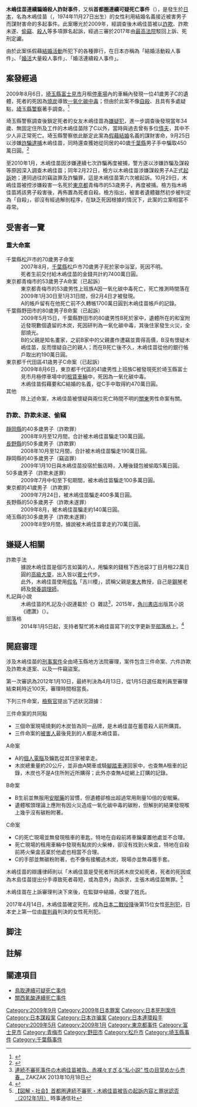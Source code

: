 {{Infobox civilian attack
|title= 木嶋佳苗連續騙婚殺人詐財事件、首都圈連續可疑死亡事件（日語直譯）
|location= {{JPN}}[[東京都|東京都]][[青梅市|青梅市]]、[[千葉縣|千葉縣]][[野田市|野田市]]、[[埼玉縣|埼玉縣]][[富士見市|富士見市]]
|date=2009年1月30日-31日、2009年5月15日、2009年8月6日
|motive=詐財殺人
| target = 在[[結婚活動|結婚活動]]中認識的男性
| type=以[[一氧化碳中毒|一氧化碳中毒]]致人於死地
|weapons=[[蜂窩煤|蜂窩煤]]
|fatalities=3（包括未起訴事件則有6人）
|injuries=
|victim=男性（53歲）<br>男性（80歲）<br>男性（41歲）
|perps=木嶋佳苗（日語：木嶋佳苗，在獄中結婚後改姓為土井）
|perps-law = [[死刑|死刑]]（尚未執行）
}}
{{Infobox criminal case
|名称 = 首都圈連續可疑死亡事件
|又名 = 木島佳苗連續騙婚殺人詐財事件<br>[[結婚活動|結婚活動]]殺人事件
|英语 =
|图片 =
|图片大小 =<!-- 只写图片宽度的像素数即可，无需添加px -->
|图片说明 =
|案件背景 =
|公诉机构 = {{link-ja|埼玉地方檢察廳|さいたま地方検察庁}}
|公诉日期 = 2010年2月22日
|被告人员 = 木嶋佳苗
|公诉罪名 = {{link-ja|殺人罪 (日本)|殺人罪 (日本)|殺人罪}}、{{link-ja|詐騙罪|詐欺罪|詐騙罪、詐騙未遂罪}}、{{link-ja|盜竊罪|窃盗罪}}
|审理法院 = {{link-ja|埼玉地方法院|さいたま地方裁判所}}（一審）<br />[[東京高等裁判所|東京高等法院]]（二審）<br />[[日本最高法院|日本最高法院]]（終審）
|宣判日期 = 2012年4月13日（一審）<br />2014年3月12日（二審）<br />2017年4月14日（終審）
|宣判结果 = [[死刑|死刑]]（一審）<br />駁回上訴，維持原判（二審）<br />駁回上訴，維持原判（終審）
|调查机构 = {{link-ja|埼玉縣警察|埼玉県警察}}、[[警視廳|警視廳]]、{{link-ja|千葉縣警察|千葉県警察}}
|相关证人 =
}}
'''木嶋佳苗連續騙婚殺人詐財事件'''，又稱'''首都圈連續可疑死亡事件'''（{{lang-ja|首都圏連続不審死事件}}），是發生於[[日本|日本]]，名為木嶋佳苗（{{lang-ja|木嶋 佳苗}}，1974年11月27日出生）的女性利用結婚名義接近被害男子而謀財害命的多起事件。此案曝光於2009年，經調查後木嶋佳苗被{{link-ja|埼玉市地方法院|さいたま地方裁判所}}以[[詐騙|詐欺]]、詐欺未遂、[[偷竊|偷竊]]、[[杀人|殺人]]等多項罪名起訴{{notetag|1=事件编号为“平成21年（わ）第1809号等”}}，經過三審於2017年由[[日本最高法院|最高法院]]駁回上訴、死刑定讞。

由於此案係假藉[[結婚活動|結婚活動]]所犯下的各種罪行，在日本亦稱為「結婚活動殺人事件」、「[[婚活|婚活]]大量殺人事件」、「婚活連續殺人事件」。

== 案發經過 ==
2009年8月6日，[[埼玉縣|埼玉縣]][[富士見市|富士見市]]月租[[停車場|停車場]]內的車輛內發現一位41歲男子C的遺體，死者的死因為[[燒炭自殺|燒炭]]導致[[一氧化碳中毒|一氧化碳中毒]]；但由於此案不像[[自殺|自殺]]、且具有多處疑點，[[埼玉縣警察|埼玉縣警察]]著手調查。<ref name="yomiuri">{{Cite news|url=http://www.yomiuri.co.jp/national/news/20100201-OYT1T00561.htm |title=木嶋被告二つの顔、偽肩書で「婚活」…連続不審死 |date=2010-02-01 |newspaper=読売新聞 |accessdate=2010-02-15 |archive-url=https://web.archive.org/web/20100204190059/http://www.yomiuri.co.jp/national/news/20100201-OYT1T00561.htm |archive-date=2010-02-04 |dead-url=yes }}</ref>

埼玉縣警察調查後鎖定死者的女友木嶋佳苗為[[疑犯|嫌疑犯]]，進一步調查後發現當年34歲、無固定住所及工作的木嶋佳苗除了C以外，當時與過去曾有多位[[情夫|情夫]]，其中不少人非正常死亡。埼玉縣警察依此斷定此案為[[假結婚|假藉結婚]]名義的謀財害命，9月25日以涉嫌[[詐騙|詐騙]][[逮捕|逮捕]]木嶋佳苗，同時還查獲她從同居的40歲[[千葉縣|千葉縣]]男子手中騙取450萬日圓。<ref>{{Cite news|url=http://www.jiji.com/jc/zc?k=200911/2009110300003|title=同居男性からも450万円＝詐欺容疑の女・連続不審死|date=2009-11-03|newspaper=[[時事通信社|時事通信]]|accessdate=2010-02-15}}</ref>

至2010年1月，木嶋佳苗因涉嫌連續七次詐騙再度被捕，警方遂以涉嫌詐騙及謀殺等原因深入調查木嶋佳苗；同年2月22日，檢方以木嶋佳苗涉嫌謀殺男子A正式[[起訴|起訴]]她；連同過往的竊盜罪及詐騙罪，這是木嶋佳苗第六次被起訴。10月29日，木嶋佳苗被控涉嫌殺害一名死於[[東京都|東京都]]青梅市的53歳男子，再度被捕。檢方指木嶋佳苗將該男子殺害後，再佈置為死者自殺。檢方指出，被害者遺體雖然初步被判定為「自殺」，卻沒有經過解剖程序，在缺乏死因根據的情況下，此案的立案相當不尋常。

== 受害者一覽 ==

=== 重大命案 ===
; 千葉縣松戸市的70歲男子命案
: 2007年8月，[[千葉縣|千葉縣]]松戶市70歲男子死於家中浴室，死因不明。
: 死者生前交付給木嶋佳苗的金錢共計約7400萬日圓。
; 東京都青梅市的53歲男子A命案（已起訴）
: 東京都青梅市的53歲男性上班族A因一氧化碳中毒死亡，死亡推測時間落在2009年1月30日至1月31日間，但2月4日才被發現。
: A的帳戶留有在他死亡前不久轉帳1700萬日圓到木嶋佳苗帳戶的記錄。
; 千葉縣野田市的80歲男子B命案（已起訴）
: 2009年5月15日，千葉縣野田市的80歲男性B死於家中，遺體所在的和室附近發現數個遺留的木炭，死因研判為一氧化碳中毒，其後住家發生火災，全部燒光。
: B的父親是知名畫家，之前B家中的父親畫作遭竊並賣得高價，B沒有懷疑木嶋佳苗，反而懷疑自己的親人；而在B死亡後不久，木嶋佳苗從他的銀行帳戶取出約190萬日圓。
; 東京都千代田區41歳男子C命案（已起訴）
: 2009年8月6日，東京都千代區的41歲男性上班族C被發現死於埼玉縣富士見市月極停車場中的[[汽車租賃|租賃車輛]]中，死因為一氧化碳中毒。
: 木嶋佳苗假藉要和C結婚的名義，從C手中取得約470萬日圓。
; 其他
: 除上述命案，木嶋佳苗被懷疑與兩位死亡時間不明的[[關東地方|關東]]男性命案有關。

=== 詐欺、詐欺未遂、偷竊 ===
; [[靜岡縣|靜岡縣]]的40多歲男子（詐欺罪）
: 2008年9月至12月間，合計被木嶋佳苗騙走130萬日圓。
; [[長野縣|長野縣]]的50多歲男子（詐欺罪）
: 2008年10月至12月間，合計被木嶋佳苗騙走190萬日圓。
; 靜岡縣的40多歲男子（竊盜罪）
: 2009年1月10日與木嶋佳苗投宿於飯店時，入睡後錢包被偷取5萬日圓。
; 50多歲男子（詐欺未遂罪）
: 2009年7月中旬至下旬期間，被木嶋佳苗騙走100多萬日圓。
; 東京都的41歲男子（詐欺罪）
: 2009年7月24日，被木嶋佳苗騙走400多萬日圓。
; 長野縣的50多歲男子（詐欺未遂罪）
: 2009年8月，被木嶋佳苗騙走約140萬日圓。
; 埼玉縣的30多歲男子（詐欺未遂罪）
: 2009年8至9月間，據說被木嶋佳苗拿走約70萬日圓。

== 嫌疑人相關 ==
; 詐欺手法
: 據說木嶋佳苗是個巧言如簧的人，用騙來的錢租下西池袋3丁目月租22萬日圓的[[公寓大廈|高級大廈]]，出入皆以[[賓士|賓士]]代步。
: 此外，木嶋佳苗使用[[化名|假名]]「吉川櫻」，謊稱父親是[[东京大学|東大]]教授，自己是[[鋼琴|鋼琴]]老師及[[營養師|營養調理師]]。
; 札記與小說
: 木嶋佳苗的札記及小説連載於《{{link-ja|女性自身|女性自身}}》雜誌<ref>[http://www.zakzak.co.jp/society/domestic/news/20131018/dms1310181533021-n1.htm 連続不審死事件の木嶋佳苗被告、赤裸々すぎる“私小説” 性の目覚めから売春…] {{Wayback|url=http://www.zakzak.co.jp/society/domestic/news/20131018/dms1310181533021-n1.htm |date=20140323194703 }} ZAKZAK 2013年10月18日</ref>，2015年，[[角川書店|角川書店]]出版其小説《禮讚》（{{lang|ja|礼讃}}）。
; 部落格
: 2014年1月5日起，支持者幫忙將木嶋佳苗寫下的文字更新至[[部落格|部落格]]上。<ref>{{Cite news|url=http://shukan.bunshun.jp/articles/-/3702|title=木嶋佳苗被告がブログ「拘置所日記」を開設していた！|date=2014-02-26|newspaper=週刊文春|accessdate=2014-04-01|deadurl=yes|archiveurl=https://web.archive.org/web/20140407062908/http://shukan.bunshun.jp/articles/-/3702|archivedate=2014-04-07}}</ref>

== 開庭審理 ==
涉及木嶋佳苗的[[刑事案件|刑事案件]]全由埼玉縣地方法院審理，案件包含三件命案、六件詐欺及詐欺未遂案、以及一件竊盜案。

第一次審訊為2012年1月10日，最終判決為4月13日，從1月5日選任裁判員至審理結束耗時近100天，審理時間相當長。

下列三件命案，[[檢察官|檢察官]]提出下述狀況證據：
; 三件命案的共同點
* 三個命案現場燒剩的木炭皆為同一品牌，是木嶋佳苗在蓄意殺人前所購買。
* 三件命案的[[被害人|被害人]]最後見到的人都是木嶋佳苗。
; A命案
* A的[[個人電腦|個人電腦]]及鑰匙從其住家被拿走。
* 木炭總重量約20公斤，並非由A開車或騎[[腳踏車|腳踏車]]運回家中，也查無A租車的記錄，木炭也不是A住所附近所購得；此外亦查無A從網上訂購的記錄。
; B命案
* B生前並無服用[[安眠药|安眠藥]]的習慣，但遺體卻檢出超過常用劑量10倍的安眠藥。
* 遺體喉頭理論上應附有因火災造成一氧化碳中毒的碳粉，但解剖的結果發現喉上幾乎沒有碳粉附著。
; C命案
* C的死亡現場並無發現租車的車匙，特地在自殺前將車鑰棄置他處並不合理。
* 死亡現場的租用車輛中發現有點炭的火柴棒，卻沒有找到火柴盒，特地在自殺前將火柴盒丟棄於他處也相當不合理。
* C的手部並無碳粉附著，也不像有接觸過木炭，現場亦並無尋獲手套。

木嶋佳苗的辯護律師則以「木嶋佳苗是受死者所託將木炭交給死者，死者的死因或為木島佳苗提出分手導致死者尋短，或為意外」為訴求，主張木嶋佳苗無罪。<ref>[http://www.jiji.com/jc/graphics?p=ve_soc_jiken-syutokenrenzokufushinshi20120110j-02-w540 【図解・社会】首都圏連続不審死・木嶋佳苗被告の起訴内容と罪状認否（2012年1月）] {{Wayback|url=http://www.jiji.com/jc/graphics?p=ve_soc_jiken-syutokenrenzokufushinshi20120110j-02-w540 |date=20160304215949 }} 時事通信社</ref>

木嶋佳苗在上訴審理判決下來後，在監獄中結婚，改變了姓氏。

2017年4月14日，木嶋佳苗確定死刑，成為[[日本二戰投降|日本二戰投降]]後第15位女性[[死刑犯|死刑犯]]，日本史上第一位由[[裁判員制度|裁判員]]判決的女性死刑犯。

== 脚注 ==
<references />

==註解==
{{notefoot}}

== 關連項目 ==
* [[鳥取連續可疑死亡事件|鳥取連續可疑死亡事件]]
* [[關西氰酸連續死亡事件|關西氰酸連續死亡事件]]

{{DEFAULTSORT:Kijima Kanae}}
{{日本裁判所}}
[[Category:2009年9月|Category:2009年9月]]
[[Category:2009年日本罪案|Category:2009年日本罪案]]
[[Category:日本死刑案件|Category:日本死刑案件]]
[[Category:日本謀殺案|Category:日本謀殺案]]
[[Category:日本诈骗案|Category:日本诈骗案]]
[[Category:日本連環殺手|Category:日本連環殺手]]
[[Category:2009年5月|Category:2009年5月]]
[[Category:2009年1月|Category:2009年1月]]
[[Category:東京都事件|Category:東京都事件]]
[[Category:富士見市|Category:富士見市]]
[[Category:青梅市|Category:青梅市]]
[[Category:野田市|Category:野田市]]
[[Category:松戶市|Category:松戶市]]
[[Category:埼玉縣事件|Category:埼玉縣事件]]
[[Category:千葉縣事件|Category:千葉縣事件]]